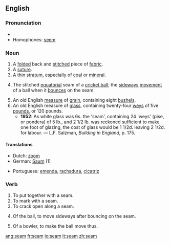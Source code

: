 ==English==

===Pronunciation===
*{{audio|en-us-seem.ogg|Audio (US)}}
*Homophones: [[seem]]

===Noun===
{{en-noun}}

# A [[folded]] back and [[stitch]]ed piece of [[fabric]].
# A [[suture]].
# A thin [[stratum]], especially of [[coal]] or [[mineral]].
# {{cricket}} The stitched [[equatorial]] seam of a [[cricket ball]]; the [[sideways]] [[movement]] of a ball when it [[bounce]]s on the seam.
# An old English [[measure]] of [[grain]], containing eight [[bushel]]s.
# An old English measure of [[glass]], containing twenty-four [[wey]]s of five [[pound]]s, or 120 pounds.
#*'''1952''': As white glass was 6s. the 'seam', containing 24 'weys' (pise, or pondera) of 5 lb., and 2 1/2 lb. was reckoned sufficient to make one foot of glazing, the cost of glass would be 1 1/2d. leaving 2 1/2d. for labour. &mdash; L.F. Salzman, ''Building in England'', p. 175.

====Translations====
{{top}}
*Dutch: [[zoom]] {{m}}
*German: [[Saum]] {{m}} (1)
{{mid}}
*Portuguese: [[emenda]], [[rachadura]], [[cicatriz]] {{f}}
{{bottom}}

===Verb===
{{en-verb}}

# To put together with a seam.
# To mark with a seam.
# To crack open along a seam.
# {{cricket}} Of the ball, to move sideways after bouncing on the seam.
# {{cricket}} Of a bowler, to make the ball move thus.

[[ang:seam]]
[[fr:seam]]
[[io:seam]]
[[it:seam]]
[[zh:seam]]